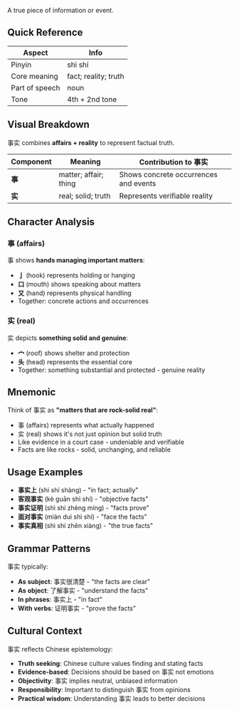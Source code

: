 A true piece of information or event.

## Quick Reference

| Aspect         | Info                 |
| -------------- | -------------------- |
| Pinyin         | shì shí              |
| Core meaning   | fact; reality; truth |
| Part of speech | noun                 |
| Tone           | 4th + 2nd tone       |

## Visual Breakdown

事实 combines **affairs + reality** to represent factual truth.

| Component | Meaning               | Contribution to 事实                  |
| --------- | --------------------- | ------------------------------------- |
| **事**    | matter; affair; thing | Shows concrete occurrences and events |
| **实**    | real; solid; truth    | Represents verifiable reality         |

## Character Analysis

### 事 (affairs)

事 shows **hands managing important matters**:

- **亅** (hook) represents holding or hanging
- **口** (mouth) shows speaking about matters
- **又** (hand) represents physical handling
- Together: concrete actions and occurrences

### 实 (real)

实 depicts **something solid and genuine**:

- **宀** (roof) shows shelter and protection
- **头** (head) represents the essential core
- Together: something substantial and protected - genuine reality

## Mnemonic

Think of 事实 as **"matters that are rock-solid real"**:

- 事 (affairs) represents what actually happened
- 实 (real) shows it's not just opinion but solid truth
- Like evidence in a court case - undeniable and verifiable
- Facts are like rocks - solid, unchanging, and reliable

## Usage Examples

- **事实上** (shì shí shàng) - "in fact; actually"
- **客观事实** (kè guān shì shí) - "objective facts"
- **事实证明** (shì shí zhèng míng) - "facts prove"
- **面对事实** (miàn duì shì shí) - "face the facts"
- **事实真相** (shì shí zhēn xiàng) - "the true facts"

## Grammar Patterns

事实 typically:

- **As subject**: 事实很清楚 - "the facts are clear"
- **As object**: 了解事实 - "understand the facts"
- **In phrases**: 事实上 - "in fact"
- **With verbs**: 证明事实 - "prove the facts"

## Cultural Context

事实 reflects Chinese epistemology:

- **Truth seeking**: Chinese culture values finding and stating facts
- **Evidence-based**: Decisions should be based on 事实 not emotions
- **Objectivity**: 事实 implies neutral, unbiased information
- **Responsibility**: Important to distinguish 事实 from opinions
- **Practical wisdom**: Understanding 事实 leads to better decisions
